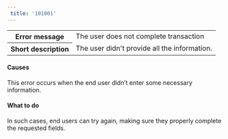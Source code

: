 ```yaml
---  
 title: '101001'  
---  
```

  
<table>
    <tbody>
        <tr>
            <th class="header"><strong>Error message</strong></th>
            <td class="table-content">The user does not complete transaction</td>
        </tr>
        <tr>
            <th class="header"><strong>Short description</strong></th>
            <td class="table-content">The user didn't provide all the information.</td>
        </tr>
    </tbody>
</table>  

#### Causes  

This error occurs when the end user didn’t enter some necessary information.  

#### What to do  

In such cases, end users can try again, making sure they properly complete the requested fields.  

